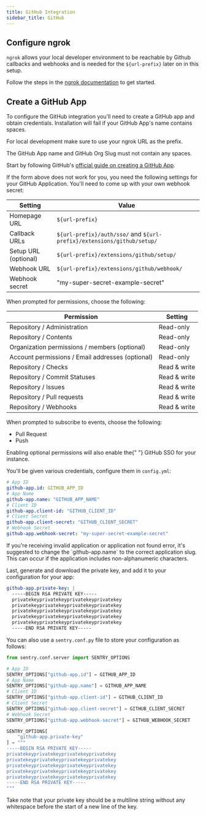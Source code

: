```yaml
---
title: GitHub Integration
sidebar_title: GitHub
---
```


## Configure ngrok

`ngrok` allows your local developer environment to be reachable by Github callbacks and webhooks and is needed for the `${url-prefix}` later on in this setup.

Follow the steps in the [ngrok documentation](/development-infrastructure/ngrok/) to get started.

## Create a GitHub App

To configure the GitHub integration you'll need to create a GitHub app and obtain credentials. Installation will fail if your GitHub App's name contains spaces.

For local development make sure to use your ngrok URL as the prefix.

<Alert level="warning">
  The GitHub App name and GitHub Org Slug must not contain any spaces.
</Alert>

<CreateGitHubAppForm
  url="https://github.com/organizations/:org/settings/apps/new?name=:org-Sentry-Integration&public=false&members=read&emails=read&administration=read&contents=read&issues=write&pull_requests=write&repository_hooks=write&url=:url-prefix&callback_url=:url-prefix%2Fauth%2Fsso%2F&setup_url=:url-prefix%2Fextensions%2Fgithub%2Fsetup%2F&webhook_url=:url-prefix%2Fextensions%2Fgithub%2Fwebhook%2F&events[]=push&events[]=pull_request&webhook_active=true"
  defaultOrg="your-organization"
  defaultUrlPrefix="https://your-sentry-url-prefix.com"
/>

Start by following GitHub's [official guide on creating a GitHub App](https://developer.github.com/apps/building-github-apps/creating-a-github-app/).

If the form above does not work for you, you need the following settings for your GitHub Application.
You'll need to come up with your own webhook secret:

| Setting              | Value                                                                  |
| -------------------- | ---------------------------------------------------------------------- |
| Homepage URL         | `${url-prefix}`                                                        |
| Callback URLs        | `${url-prefix}/auth/sso/` and `${url-prefix}/extensions/github/setup/` |
| Setup URL (optional) | `${url-prefix}/extensions/github/setup/`                               |
| Webhook URL          | `${url-prefix}/extensions/github/webhook/`                             |
| Webhook secret       | "my-super-secret-example-secret"                                       |

When prompted for permissions, choose the following:

| Permission                                       | Setting      |
| ------------------------------------------------ | ------------ |
| Repository / Administration                      | Read-only    |
| Repository / Contents                            | Read-only    |
| Organization permissions / members (optional)    | Read-only    |
| Account permissions / Email addresses (optional) | Read-only    |
| Repository / Checks                              | Read & write |
| Repository / Commit Statuses                     | Read & write |
| Repository / Issues                              | Read & write |
| Repository / Pull requests                       | Read & write |
| Repository / Webhooks                            | Read & write |

When prompted to subscribe to events, choose the following:

- Pull Request
- Push

<Alert title="Trick">
  Enabling optional permissions will also enable the{" "}
  <Link to="/self-hosted/sso/#github-auth">GitHub SSO</Link> for your instance.
</Alert>

You'll be given various credentials, configure them in `config.yml`:

```yml
# App ID
github-app.id: GITHUB_APP_ID
# App Name
github-app.name: "GITHUB_APP_NAME"
# Client ID
github-app.client-id: "GITHUB_CLIENT_ID"
# Client Secret
github-app.client-secret: "GITHUB_CLIENT_SECRET"
# Webhook Secret
github-app.webhook-secret: "my-super-secret-example-secret"
```

<Alert title="Invalid Application Name">
  If you're receiving invalid application or application not found error, it's
  suggested to change the `github-app.name` to the correct application slug.
  This can occur if the application includes non-alphanumeric characters.
</Alert>

Last, generate and download the private key, and add it to your configuration for your app:

```yml
github-app.private-key: |
  -----BEGIN RSA PRIVATE KEY-----
  privatekeyprivatekeyprivatekeyprivatekey
  privatekeyprivatekeyprivatekeyprivatekey
  privatekeyprivatekeyprivatekeyprivatekey
  privatekeyprivatekeyprivatekeyprivatekey
  privatekeyprivatekeyprivatekeyprivatekey
  -----END RSA PRIVATE KEY-----
```

You can also use a `sentry.conf.py` file to store your configuration as follows:

```python
from sentry.conf.server import SENTRY_OPTIONS

# App ID
SENTRY_OPTIONS["github-app.id"] = GITHUB_APP_ID
# App Name
SENTRY_OPTIONS["github-app.name"] = GITHUB_APP_NAME
# Client ID
SENTRY_OPTIONS["github-app.client-id"] = GITHUB_CLIENT_ID
# Client Secret
SENTRY_OPTIONS["github-app.client-secret"] = GITHUB_CLIENT_SECRET
# Webhook Secret
SENTRY_OPTIONS["github-app.webhook-secret"] = GITHUB_WEBHOOK_SECRET

SENTRY_OPTIONS[
    "github-app.private-key"
] = """
-----BEGIN RSA PRIVATE KEY-----
privatekeyprivatekeyprivatekeyprivatekey
privatekeyprivatekeyprivatekeyprivatekey
privatekeyprivatekeyprivatekeyprivatekey
privatekeyprivatekeyprivatekeyprivatekey
privatekeyprivatekeyprivatekeyprivatekey
-----END RSA PRIVATE KEY-----
"""

```

Take note that your private key should be a multiline string without any whitespace before the start of a new line of the key.
